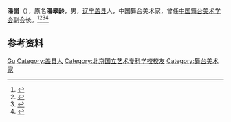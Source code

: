 '''潘崮'''（{{bd|1922年|}}），原名'''潘皋龄'''，男，[[辽宁|辽宁]][[盖县|盖县]]人，中国舞台美术家，曾任[[中国舞台美术学会|中国舞台美术学会]]副会长。<ref>{{Cite book|title=中华当代文化名人大辞典|author=张品兴, 殷登祥, 陈有进等主编|publisher=中国广播电视出版社|year=1992|isbn=9787504315137|location=北京|pages=}}</ref><ref>{{Cite book|title=二十世纪中国名人辞典|author=蔡开松, 于信凤主编; 曾卓明, 周溯源, 赵书刚副主编|publisher=辽宁人民出版社|year=1991|isbn=|location=沈阳|pages=}}</ref><ref>{{Cite book|title=20世纪中华人物名字号辞典|author=周家珍编著|publisher=法律出版社|year=2000|isbn=9787503628320|location=北京|pages=}}</ref><ref>{{Cite book|title=中国近现代人物别名词典|author=徐为民编|publisher=沈阳出版社|year=1993|isbn=|location=沈阳|pages=}}</ref>

== 参考资料 ==
{{reflist}}

{{中国人物小作品}}

{{Authority control}}
{{DEFAULTSORT:Pan潘}}
[[Category:潘姓|Gu]]
[[Category:盖县人|Category:盖县人]]
[[Category:北京国立艺术专科学校校友|Category:北京国立艺术专科学校校友]]
[[Category:舞台美术家|Category:舞台美术家]]